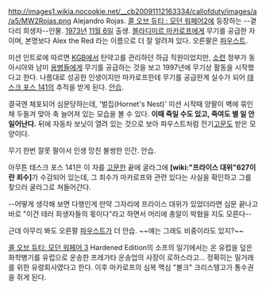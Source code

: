 http://images1.wikia.nocookie.net/__cb20091112163334/callofduty/images/a/a5/MW2Rojas.png
Alejandro Rojas. [[콜 오브 듀티 : 모던 워페어2]]에 등장하는 --곁다리 희생자--인물. [[1973년]] [[11월 6일]] 출생. [[블라디미르 마카로프]]에게 무기를 공급한 자이며, 본명보다 Alex the Red 라는 이름으로 더 잘 알려져 있다. 오른팔은 [[파우스트]].

미션 인트로에 따르면 [[KGB]]에서 탄약고를 관리하던 하급 직원이었지만, [[소련]] 정부가 동아시아와 남미 [[용병]]들에게 무기를 공급하는 것을 보고 1997년에 무기상 활동을 시작했다고 한다. 나름대로 성공한 인생이지만 마카로프한테 무기를 공급한게 실수가 되어 [[태스크 포스 141]]의 추적을 받게 된다. [[안습]].

결국엔 체포되어 심문당하는데, '벌집(Hornet's Nest)' 미션 시작때 양팔이 벽에 묶인 채 두들겨 맞아 축 늘어져 있는 모습을 볼 수 있다. '''이때 죽일 수도 있고, 죽여도 별 일 안 일어난다.''' 뒤에 자동차 보닛이 열려 있는 것으로 보아 파우스트처럼 전기[[고문]]도 받은 모양이다.

무기 한번 잘못 팔아서 인생 망친 불쌍한 인간. 안습.

아무튼 태스크 포스 141은 이 자를 [[고문]]한 끝에 굴라그에 '''[wiki:"프라이스 대위"627이란 죄수]'''가 수감되어 있는데, 그 죄수가 마카로프와 관련 있다는 사실을 확인하고 그를 찾으러 굴라그로 쳐들어간다.

--어떻게 생각해 보면 다행인게 만약 그자리에 프라이스 대위가 있었더라면 심문 끝나고 바로 "이건 테러 희생자들의 몫이다"라고 하면서 머리에 총알이 박혔을 지도 모른다--

근데 아무리 봐도 오른팔 [[파우스트]]가 더 안습. ~~얘는 그래도 비중이라도 있지?~~

[[콜 오브 듀티: 모던 워페어 3]] Hardened Edition의 소프의 일기에서는 온 유럽을 덮은 화학병기를 유럽으로 운송한 프레가타 운송업의 사장이 로하스라고... 정확히는 밀거래를 위한 유령회사였다고 한다. 이후 마카로프의 심복 맥심 "볼크" 크리스텡고가 통수권을 쥐게 된다.
